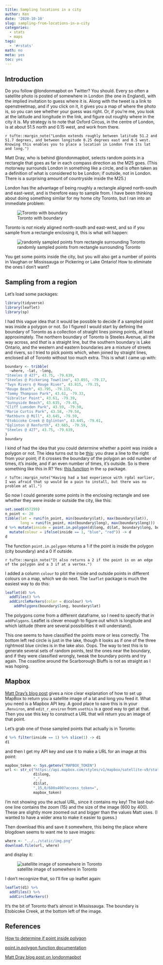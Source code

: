 ```yaml
---
title: Sampling locations in a city
author: Ken
date: '2020-10-10'
slug: sampling-from-locations-in-a-city
categories:
  - stats
  - maps
tags:
  - '#rstats'
math: no
meta: yes
toc: yes
---
```


## Introduction

Do you follow \@londonmapbot on Twitter? You should. Every so often a satellite photo is posted of somewhere in London (the one in England), with the implied invitation to guess where it is. Along with the tweet is a link to openstreetmap, and if you click on it, it gives you a map of where the photo is, so you can see whether your guess was right. Or, if you're me, you look at the latitude and longitude in the link, and figure out roughly where in the city it is. My strategy is to note that Oxford Circus, in the centre of London, is at about 51.5 north and 0.15 west, and work from there.

`r tufte::margin_note("London extends roughly between latitude 51.2 and 51.7 degrees, and between longitude 0.25 degrees east and 0.5 west. Knowing this enables you to place a location in London from its lat and long.")`

Matt Dray, who is behind \@londonmapbot, selects random points in a rectangle that goes as far in each compass direction as the M25 goes. (This motorway surrounds London in something like a circle, and is often taken as a definition of what is considered to be London; if outside, not in London. There is a surprising amount of countryside inside the M25.)

London has the advantage of being roughly a rectangle aligned north-south and east-west, and is therefore easy to sample from. I have been thinking about doing something similar for my home city Toronto, but I ran into an immediate problem:

![Toronto with boundary](/Screenshot_2020-10-10_12-39-13.png "Toronto map")

Toronto is *not* nicely aligned north-south and east-west, and so if you sample from a rectangle enclosing it, this is what will happen:

![randomly sampled points from rectangle surrounding Toronto](/Screenshot_2020-10-10_12-40-39.png "Map of Toronto with randomly sampled points")

You get some points inside the city, but you will also get a number of points in Vaughan or Mississauga or Pickering or Lake Ontario! How to eliminate the ones I don't want?

## Sampling from a region

Let's load some packages:

```r
library(tidyverse)
library(leaflet)
library(sp)
```

I had this vague idea that it would be possible to decide if a sampled point was inside a polygon or not. So I figured I would start by defining the boundary of Toronto as a collection of straight lines joining points, at least approximately. The northern boundary of Toronto is Steeles Avenue, all the way across, and *that* is a straight line, but the southern boundary is Lake Ontario, and the western and eastern boundaries are a mixture of streets and rivers, so I tried to pick points which, when joined by straight lines, enclosed all of Toronto without too much extra. This is what I came up with:

```r
boundary <- tribble(
  ~where, ~lat, ~long,
"Steeles @ 427", 43.75, -79.639,
"Steeles @ Pickering Townline", 43.855, -79.17,
"Twyn Rivers @ Rouge River", 43.815, -79.15,
"Rouge Beach", 43.795, -79.115,
"Tommy Thompson Park", 43.61, -79.33,
"Gibraltar Point", 43.61, -79.39,
"Sunnyside Beach", 43.635, -79.45,
"Cliff Lumsden Park", 43.59, -79.50,
"Marie Curtis Park", 43.58, -79.54,
"Rathburn @ Mill", 43.645, -79.59,
"Etobicoke Creek @ Eglinton", 43.645, -79.61,
"Eglinton @ Renforth", 43.665, -79.59,
"Steeles @ 427", 43.75, -79.639,
)
boundary
```

I kind of had the idea that you could determine whether a point was inside a polygon or not. The idea turns out to be [this](https://www.geeksforgeeks.org/how-to-check-if-a-given-point-lies-inside-a-polygon/): you draw a line to the right from your point; if it crosses the boundary of the polygon an odd number of times, it's inside, and if an even number of times, it's outside. So is there something like this in R? Yes: [this function](https://www.rdocumentation.org/packages/sp/versions/1.4-2/topics/point.in.polygon) in the `sp` package.

`r tufte::margin_note("Having had a bad experience with rgdal earlier, I was afraid that sp would be a pain to install, but there was no problem at all.")`

So now I could generate some points in the enclosing rectangle and see whether they were inside or outside the city, like this:

```r
set.seed(457299)
n_point <- 20
tibble(lat = runif(n_point, min(boundary$lat), max(boundary$lat)),
       long = runif(n_point, min(boundary$long), max(boundary$long))) -> d
d %>% mutate(inside = point.in.polygon(d$long, d$lat, boundary$long, boundary$lat)) %>% 
  mutate(colour = ifelse(inside == 1, "blue", "red")) -> d
d
```

The function `point.in.polygon` returns a 1 if the point is inside the polygon (city boundary) and a 0 if outside.

`r tufte::margin_note("It also returns a 2 if the point is on an edge of the polygon and a 3 if at a vertex.")`

I added a column `colour` to plot the inside and outside points in different colours on a map, which we do next. The `leaflet` package is much the easiest way to do this:

```r
leaflet(d) %>% 
  addTiles() %>% 
  addCircleMarkers(color = d$colour) %>% 
    addPolygons(boundary$long, boundary$lat)
```

The polygons come from a different dataframe, so I need to specify that in `addPolygons`. Leaflet is clever enough to figure out which is longitude and which latitude (there are several possibilities it will understand).

This one seems to have classified the points more or less correctly. The bottom left red circle is just in the lake, though it looks as if one of the three rightmost blue circles is in the lake also. Oops. The way to test this is to generate several sets of random points, test the ones near the boundary, and if they were classified wrongly, tweak the boundary points and try again. The coastline around the Scarborough Bluffs is not as straight as I was hoping.

## Mapbox

[Matt Dray's blog post](https://www.rostrum.blog/2020/09/21/londonmapbot/) gives a nice clear explanation of how to set up MapBox to return you a satellite image of a lat and long you feed it. What you need is a Mapbox API key. A good place to save this is in your `.Renviron`, and `edit_r_environ` from `usethis` is a good way to get at that. Then you use this key to construct a URL that will return you an image of that point.

Let's grab one of those sampled points that actually is in Toronto:

```r
d %>% filter(inside == 1) %>% slice(1) -> d1
d1
```

and then I get my API key and use it to make a URL for an image at this point:

```r
mapbox_token <- Sys.getenv("MAPBOX_TOKEN")
url <- str_c("https://api.mapbox.com/styles/v1/mapbox/satellite-v9/static/",
             d1$long,
             ",",
             d1$lat,
             ",15,0/600x400?access_token=",
             mapbox_token)
```

I'm not showing you the actual URL, since it contains my key! The last-but-one line contains the zoom (15) and the size of the image (600 by 400). These are slightly more zoomed out and bigger than the values Matt uses. (I wanted to have a wider area to make it easier to guess.)

Then download this and save it somewhere, this being the place where blogdown seems to want me to save images:

```r
where <- "../../static/img.png"
download.file(url, where)
```

and display it:

![satellite image of somewhere in Toronto](/img.png)

I don't recognize that, so I'll fire up leaflet again:

```r
leaflet(d1) %>% 
  addTiles() %>% 
  addCircleMarkers() 
```

It's the bit of Toronto that's almost in Mississauga. The boundary is Etobicoke Creek, at the bottom left of the image.

## References

[How to determine if point inside polygon](https://www.geeksforgeeks.org/how-to-check-if-a-given-point-lies-inside-a-polygon/)

[point.in.polygon function documentation](https://www.rdocumentation.org/packages/sp/versions/1.4-2/topics/point.in.polygon)

[Matt Dray blog post on londonmapbot](https://www.rostrum.blog/2020/09/21/londonmapbot/)
